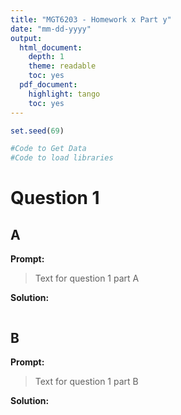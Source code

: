 ```yaml
---
title: "MGT6203 - Homework x Part y"
date: "mm-dd-yyyy"
output:
  html_document: 
    depth: 1
    theme: readable
    toc: yes
  pdf_document: 
    highlight: tango
    toc: yes
---
```


```r
set.seed(69)

#Code to Get Data
#Code to load libraries

```

# Question 1

## A

**Prompt:**

> Text for question 1 part A

**Solution:**


```r

```

## B

**Prompt:**

> Text for question 1 part B

**Solution:**

```r

```
